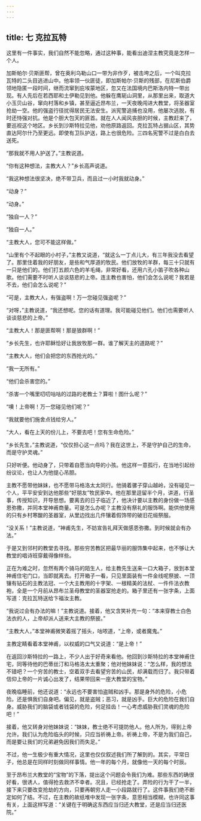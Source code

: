 ```yaml
---
---
---
```

title: 七 克拉瓦特
---





这里有一件事实，我们自然不能忽略，通过这种事，能看出迪涅主教究竟是怎样一个人。

加斯帕尔·贝斯匪帮，曾在奥利乌勒山口一带为非作歹，被击垮之后，一个叫克拉瓦特的二头目逃进山中。他率领一伙匪徒，即加斯帕尔·贝斯的残部，在尼斯伯爵领地隐匿一段时间，继而流窜到庇埃蒙地区，忽又在法国境内巴斯洛内特一带出现。有人先后在若西耶和土伊勒见到他。他躲在鹰轭山洞里，从那里出来，取道大小玉贝山谷，窜向村落和乡镇，甚至逼近昂布兰，一天夜晚闯进大教堂，将圣器室抢劫一空。他的强盗行径扰得居民无法安生。派宪警追捕也没用，他屡次逃脱，有时还恃强对抗。他是个胆大包天的匪首。就在人人闻风丧胆的时候，主教赶来了，要巡视这个地区。乡长到沙斯特拉见他，劝他原路返回。克拉瓦特占据山区，其势直达阿尔什乃至更远。即使有卫队护送，路上也很危险。三四名宪警不过是白白去送死。

“那我就不用人护送了。”主教说道。

“你有这种想法，主教大人？”乡长高声说道。

“我这种想法很坚决，绝不带卫兵，而且过一小时我就动身。”

“动身？”

“动身。”

“独自一人？”

“独自一人。”

“主教大人，您可不能这样做。”

“山里有个不起眼的小村子，”主教又说道，“就这么一丁点儿大，有三年我没去看望了。那里住着我的好朋友，是些和气厚道的牧民。他们放牧的羊群，每三十只就有一只是他们的。他们打五颜六色的羊毛绳，非常好看，还用六孔小笛子吹各种山歌。他们需要不时听人谈谈慈悲的上帝。连主教也害怕，他们会怎么说呢？我若是不去，他们会怎么说呢？”

“可是，主教大人，有强盗啊！万一您碰见强盗呢？”

“对呀，”主教说道，“我还想呢。您的话有道理。我可能碰见他们。他们也需要听人谈谈慈悲的上帝。”

“主教大人！那是匪帮啊！那是狼群啊！”

“乡长先生，也许耶稣恰好让我放牧那一群。谁了解天主的道路呢？”

“主教大人，他们会把您的东西抢光的。”

“我一无所有。”

“他们会杀害您的。”

“杀害一个嘴里叨叨咕咕的过路的老教士？算啦！图什么呢？”

“噢！上帝啊！万一您碰见他们呢？”

“我就要他们施舍点钱给穷人。”

“大人，看在上天的份儿上，不要去吧！您有生命危险。”

“乡长先生，”主教说道，“仅仅担心这一点吗？我在这世上，不是守护自己的生命，而是守护灵魂。”

只好听便。他动身了，只带着自愿当向导的小孩。他这样一意孤行，在当地引起纷纷议论，也让人为他提心吊胆。

主教不愿带他妹妹，也不愿带马格洛太太同行。他骑着骡子穿山越岭，没有碰见一个人，平平安安到达他那些“好朋友”牧民家中。他在那里逗留半个月，讲道，行圣事，传授知识，开导思想。要离去的日子临近了，他决计要以主教的身份做一场感恩弥撒，并同本堂神甫商量。可是怎么办呢？主教没有祭礼的服饰啊。能供他使用的只有乡村寒酸的圣器室，从里边找出几件镶着假饰带的破旧花缎祭服。

“没关系！”主教说道，“神甫先生，不妨宣告礼拜天做感恩弥撒。到时候就会有办法。”

于是又到邻村的教堂去寻找。那些穷苦教区把最华丽的服饰集中起来，也不够让大教堂的唱诗班穿戴得像样些。

正在为难之时，忽然有两个骑马的陌生人，给主教先生送来一口大箱子，放到本堂神甫住宅门口，当即就离去。打开箱子一看，只见里面装有一件金线呢祭披、一顶镶有钻石的主教法冠、一个大主教用的十字架、一根精美的法杖、一件件法衣教袍，全是一个月前从昂布兰圣母教堂的圣器室抢走的。箱子里还有一张字条，上面写道：克拉瓦特送给卞福汝主教。

“我说过会有办法的嘛！”主教说道。接着，他又含笑补充一句：“本来穿教士白色法衣的人，上帝却派人送来大主教的祭披。”

“主教大人，”本堂神甫微笑着摇了摇头，咕哝道，“上帝，或者魔鬼。”

主教定睛看着本堂神甫，以权威的口气又说道：“是上帝！”

在返回沙斯特拉的一路上，不少人出于好奇来看他。他回到沙斯特拉的本堂神甫住宅，同等待他的巴蒂丝汀和马格洛太太重聚；他对他妹妹说：“怎么样，我的想法不错吧？一个穷苦的教士，空着双手去看望穷苦的山民，却满载而归了。我只带着信仰上帝的一片诚心出发了，结果带回来一座大教堂的宝物。”

夜晚临睡前，他还说道：“永远也不要害怕盗贼和凶手。那是身外的危险，小危险。还是惧我们自身吧。偏见，就是盗贼；恶习，就是凶手。巨大的危险在我们自身。威胁我们的脑袋或者钱袋的危险，何足挂齿！一心考虑威胁我们灵魂的危险吧！”

接着，他又转身对他妹妹说：“妹妹，教士绝不可提防他人。他人所为，得到上帝允许。我们认为危险临头的时候，只应当祈祷上帝。祈祷上帝，不是为我们自己，而是要让我们的兄弟避免因我们而失足。”

不过，他一生极少有重大情况，这里也仅仅叙述我们所了解到的。其实，平常日子，他总是在同样时刻做同样事情。他一年的每个月，就像他一天的每个时辰。

至于昂布兰大教堂的“宝物”的下落，提出这个问题会令我们为难。那些东西的确很好看，很诱人，值得抢去救济不幸者。况且，已经抢走了。弄险的行为干了一半，接下来只要改变抢劫的方向，只要再朝穷人走一小段路就行了。这件事我们绝不断定如何了结。不过，在主教的故纸堆中发现一张字条，意思相当模糊，也许同这事有关，上面这样写道：“关键在于明确这东西应当归还大教堂，还是应当归还医院。”